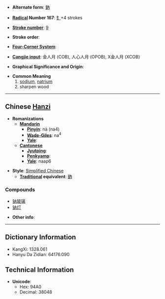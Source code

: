 * '''Alternate form''': [[鈉]]

* '''[[Wiktionary:Chinese radical index| Radical]] Number 167''': [[Wiktionary:Chinese radical index 钅|钅]]+4 strokes

* '''[[Wiktionary:Chinese total strokes index|Stroke number]]''': [[Wiktionary:Chinese total strokes index 9|9]]

* '''Stroke order''': 

* '''[[Wiktionary:Chinese four corner index|Four-Corner System]]''': 

* '''[[Wiktionary:Chinese Cangjie index|Cangjie input]]''': 金人月 (COB), 人心人月 (OPOB), X金人月 (XCOB)

* '''Graphical Significance and Origin''': 

* '''Common Meaning'''
*# [[sodium]], [[natrium]]
*# sharpen wood

----

== Chinese [[Hanzi]] ==

* '''Romanizations'''
** '''[[Mandarin]]'''
*** '''[[Pinyin]]''': nà (na4)
*** '''[[Wade-Giles]]''': na<sup>4</sup>
*** '''[[Yale]]''': 
** '''[[Cantonese]]'''
*** '''[[Jyutping]]''':
*** '''[[Penkyamp]]''': 
*** '''[[Yale]]''': naap6

* '''Style''': [[Simplified Chinese]] 
** '''[[Traditional Chinese|Traditional]] equivalent''': [[鈉]]

===Compounds===
*[[钠玻璃]]
*[[钠灯]]

* '''Other info''': 

----

== Dictionary Information ==

* KangXi: 1328.061
* Hanyu Da Zidian: 64176.090

== Technical Information ==

* '''Unicode''':
** Hex: 94A0
** Decimal: 38048